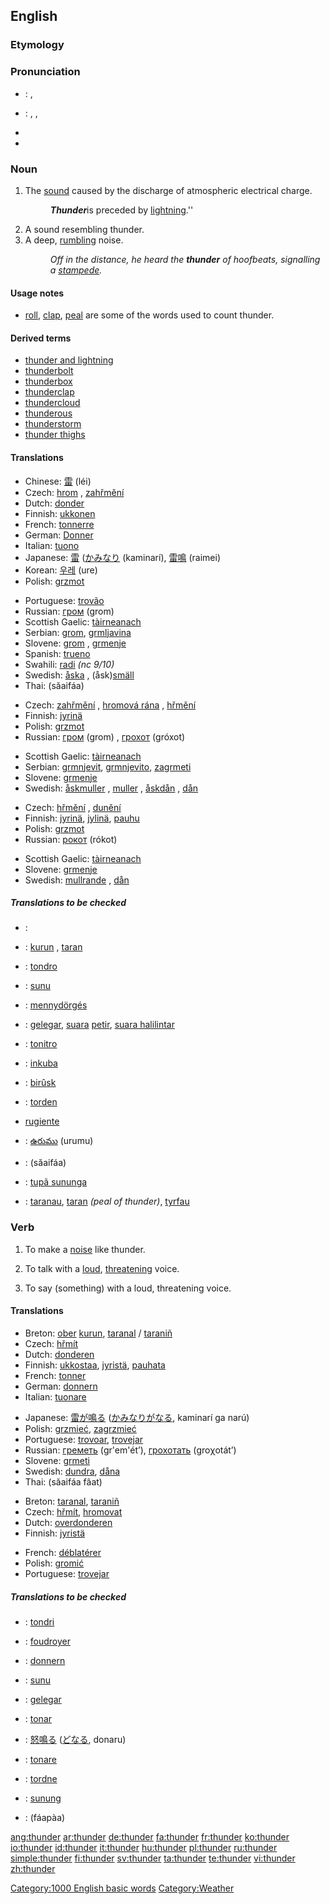 {{see|thundër}}
==English==

===Etymology===
{{etymon|OE.|þunor}}

===Pronunciation===
*{{italbrac|UK}}: {{IPA|/ˈθʌn.də/}}, {{SAMPA|/"TVnd@/}}
*{{italbrac|US}}: {{enPR|/thŭn'dər/}}, {{IPA|/ˈθʌn.dɚ/}}, {{SAMPA|/"TVnd@`/}}
*{{audio|en-us-thunder.ogg|Audio (US)}}
*{{rhymes|ʌndə(r)}}

===Noun===
{{wikipedia}}
{{en-noun|-}}

# The [[sound]] caused by the discharge of atmospheric electrical charge.
#:'''''Thunder''' ''is preceded by [[lightning]].''
# A sound resembling thunder.
# A deep, [[rumble|rumbling]] noise.
#:''Off in the distance, he heard the '''thunder''' of hoofbeats, signalling a [[stampede]].''

====Usage notes====
* [[roll]], [[clap]], [[peal]] are some of the words used to count thunder.

====Derived terms====
*[[thunder and lightning]]<!--figurative sense-->
*[[thunderbolt]]
*[[thunderbox]]
*[[thunderclap]]
*[[thundercloud]]
*[[thunderous]]
*[[thunderstorm]]
*[[thunder thighs]]

====Translations====
{{trans-top|the sound caused by the discharge of atmospheric electrical charge}}
*Chinese: [[雷]] (léi)
*Czech: [[hrom]] {{m}}, [[zahřmění]] {{n}}
*Dutch: [[donder]] {{m}}
*Finnish: [[ukkonen]]
*French: [[tonnerre]] {{m}}
*German: [[Donner]] {{m}}
*Italian: [[tuono]] {{m}}
*Japanese: [[雷]] ([[かみなり]] (kaminarí), [[雷鳴]] (raimei)
*Korean: [[우레]] (ure)
*Polish: [[grzmot]] {{m}}
{{trans-mid}}
*Portuguese: [[trovão]] {{m}}
*Russian: [[гром]] (grom) {{m}}
*Scottish Gaelic: [[tàirneanach]] {{f}}
*Serbian: [[grom]], [[grmljavina]]
*Slovene: [[grom]] {{m}}, [[grmenje]] {{n}}
*Spanish: [[trueno]] {{m}}
*Swahili: [[radi]] ''(nc 9/10)''
*Swedish: [[åska]] {{c}}, (åsk)[[smäll]] {{c}}
*Thai: {{THchar|[[สายฟ้า]]}} (săaifáa)
{{trans-bottom}}

{{trans-top|a sound resembling thunder}}
*Czech: [[zahřmění]] {{n}}, [[hromová rána]] {{f}}, [[hřmění]] {{n}}
*Finnish: [[jyrinä]]
*Polish: [[grzmot]] {{m}}
*Russian: [[гром]] (grom) {{m}}, [[грохот]] (gróxot) {{m}}
{{trans-mid}}
*Scottish Gaelic: [[tàirneanach]] {{f}}
*Serbian: [[grmnjevit]], [[grmnjevito]], [[zagrmeti]]
*Slovene: [[grmenje]] {{n}}
*Swedish: [[åskmuller]] {{n}}, [[muller]] {{n}}, [[åskdån]] {{n}}, [[dån]] {{n}}
{{trans-bottom}}

{{trans-top|a deep, rumbling noise}}
*Czech: [[hřmění]] {{n}}, [[dunění]] {{n}}
*Finnish: [[jyrinä]], [[jylinä]], [[pauhu]]
*Polish: [[grzmot]] {{m}}
*Russian: [[рокот]] (rókot) {{m}}
{{trans-mid}}
*Scottish Gaelic: [[tàirneanach]] {{f}}
*Slovene: [[grmenje]] {{n}}
*Swedish: [[mullrande]] {{n}}, [[dån]] {{n}}
{{trans-bottom}}

=====Translations to be checked=====
{{checktrans}}
*{{ttbc|Arabic}}: {{ARchar|[[رعد]]}} {{IPAchar|(raʕd)}} {{m}}
*{{ttbc|Breton}}: [[kurun]] {{f}}, [[taran]] {{m}}
*{{ttbc|Esperanto}}: [[tondro]]
*{{ttbc|Guaraní}}: [[sunu]]
*{{ttbc|Hungarian}}: [[mennydörgés]]
*{{ttbc|Indonesian}}: [[gelegar]], [[suara]] [[petir]], [[suara halilintar]]
*{{ttbc|Interlingua}}: [[tonitro]]
*{{ttbc|Kinyarwanda}}: [[inkuba]]
*{{ttbc|Kurdish}}: [[birûsk]] {{f}}
*{{ttbc|Norwegian}}: [[torden]]
*[[rugiente]] {{m}}
*{{ttbc|Telugu}}: [[ఉరుము]] (urumu)
*{{ttbc|Thai}}: {{THchar|[[สายฟ้า]]}} (săaifáa)
*{{ttbc|Tupinambá}}: [[tupã sununga]]
*{{ttbc|Welsh}}: [[taranau]], [[taran]] ''(peal of thunder)'', [[tyrfau]]

===Verb===
{{en-verb}}

# {{context|intransitive}} To make a [[noise]] like thunder.
# {{context|intransitive}} To talk with a [[loud]], [[threatening]] voice.
# {{context|transitive}} To say (something) with a loud, threatening voice.

====Translations====
{{trans-top|to make a noise like thunder}}
*Breton: [[ober]] [[kurun]], [[taranal]] / [[taraniñ]]
*Czech: [[hřmít]]
*Dutch: [[donderen]]
*Finnish: [[ukkostaa]], [[jyristä]], [[pauhata]]
*French: [[tonner]]
*German: [[donnern]]
*Italian: [[tuonare]]
{{trans-mid}}
*Japanese: [[雷が鳴る]] ([[かみなり]]が[[なる]], kaminarí ga narú)
*Polish: [[grzmieć]], [[zagrzmieć]]
*Portuguese: [[trovoar]], [[trovejar]]
*Russian: [[греметь]] (gr'em'ét’), [[грохотать]] (groχotát’)
*Slovene: [[grmeti]]
*Swedish: [[dundra]], [[dåna]]
*Thai: {{THchar|[[สายฟ้าฟาด]]}} (săaifáa fâat)
{{trans-bottom}}

{{trans-top|to talk with a loud, threatening voice}}
*Breton: [[taranal]], [[taraniñ]]
*Czech: [[hřmít]], [[hromovat]]
*Dutch: [[overdonderen]]
*Finnish: [[jyristä]]
{{trans-mid}}
*French: [[déblatérer]]
*Polish: [[gromić]]
*Portuguese: [[trovejar]]
{{trans-bottom}}

{{trans-top|transitive: say (something) with a loud, threatening voice}}
{{trans-mid}}
{{trans-bottom}}

=====Translations to be checked=====
{{checktrans}}
*{{ttbc|Esperanto}}: [[tondri]]
*{{ttbc|French}}: [[foudroyer]]
*{{ttbc|German}}: [[donnern]]
*{{ttbc|Guaraní}}: [[sunu]]
*{{ttbc|Indonesian}}: [[gelegar]]
*{{ttbc|Interlingua}}: [[tonar]]
*{{ttbc|Japanese}}: [[怒鳴る]] ([[どなる]], donaru)
*{{ttbc|Latin}}: [[tonare]]
*{{ttbc|Norwegian}}: [[tordne]]
*{{ttbc|Tupinambá}}: [[sunung]]
*{{ttbc|Thai}}: {{THchar|[[ฟ้าผ่า]]}} (fáapàa)

[[Category:1000 English basic words]]
[[Category:Weather]]

[[ang:thunder]]
[[ar:thunder]]
[[de:thunder]]
[[fa:thunder]]
[[fr:thunder]]
[[ko:thunder]]
[[io:thunder]]
[[id:thunder]]
[[it:thunder]]
[[hu:thunder]]
[[pl:thunder]]
[[ru:thunder]]
[[simple:thunder]]
[[fi:thunder]]
[[sv:thunder]]
[[ta:thunder]]
[[te:thunder]]
[[vi:thunder]]
[[zh:thunder]]